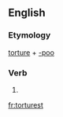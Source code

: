 ==English==

===Etymology===
[[torture]] + [[-poo]]

===Verb===
{{head|en}}

# {{second-person singular of|torture|lang=en}}

[[fr:torturest]]